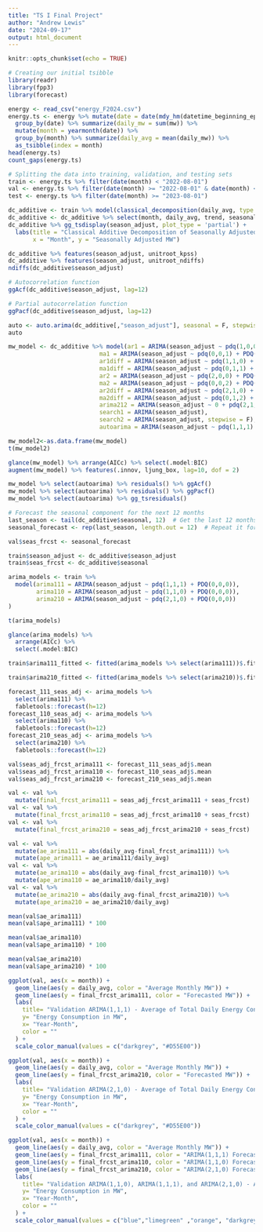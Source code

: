 ```yaml
---
title: "TS I Final Project"
author: "Andrew Lewis"
date: "2024-09-17"
output: html_document
---
```


```r
knitr::opts_chunk$set(echo = TRUE)
```

```r
# Creating our initial tsibble
library(readr)
library(fpp3)
library(forecast)

energy <- read_csv("energy_F2024.csv")
energy.ts <- energy %>% mutate(date = date(mdy_hm(datetime_beginning_ept))) %>%
  group_by(date) %>% summarize(daily_mw = sum(mw)) %>% 
  mutate(month = yearmonth(date)) %>%
  group_by(month) %>% summarize(daily_avg = mean(daily_mw)) %>%
  as_tsibble(index = month)
head(energy.ts)
count_gaps(energy.ts)
```

```r
# Splitting the data into training, validation, and testing sets
train <- energy.ts %>% filter(date(month) < "2022-08-01")
val <- energy.ts %>% filter(date(month) >= "2022-08-01" & date(month) < "2023-08-01")
test <- energy.ts %>% filter(date(month) >= "2023-08-01")
```

```r
dc_additive <- train %>% model(classical_decomposition(daily_avg, type = "additive")) %>% components() 
dc_additive <- dc_additive %>% select(month, daily_avg, trend, seasonal, random, season_adjust)
dc_additive %>% gg_tsdisplay(season_adjust, plot_type = 'partial') + 
  labs(title = "Classical Additive Decomposition of Seasonally Adjusted Average Daily MW",
       x = "Month", y = "Seasonally Adjusted MW")
```

```r
dc_additive %>% features(season_adjust, unitroot_kpss)
dc_additive %>% features(season_adjust, unitroot_ndiffs)
ndiffs(dc_additive$season_adjust)
```

```r
# Autocorrelation function
ggAcf(dc_additive$season_adjust, lag=12)
```

```r
# Partial autocorrelation function
ggPacf(dc_additive$season_adjust, lag=12)
```

```r
auto <- auto.arima(dc_additive[,"season_adjust"], seasonal = F, stepwise = T, approximation = T, ic = c("aicc"))
auto
```

```r
mw_model <- dc_additive %>% model(ar1 = ARIMA(season_adjust ~ pdq(1,0,0) + PDQ(0,0,0)),
                          ma1 = ARIMA(season_adjust ~ pdq(0,0,1) + PDQ(0,0,0)),
                          ar1diff = ARIMA(season_adjust ~ pdq(1,1,0) + PDQ(0,0,0)),
                          ma1diff = ARIMA(season_adjust ~ pdq(0,1,1) + PDQ(0,0,0)),
                          ar2 = ARIMA(season_adjust ~ pdq(2,0,0) + PDQ(0,0,0)),
                          ma2 = ARIMA(season_adjust ~ pdq(0,0,2) + PDQ(0,0,0)),
                          ar2diff = ARIMA(season_adjust ~ pdq(2,1,0) + PDQ(0,0,0)),
                          ma2diff = ARIMA(season_adjust ~ pdq(0,1,2) + PDQ(0,0,0)),
                          arima212 = ARIMA(season_adjust ~ 0 + pdq(2,1,2) + PDQ(0,0,0)),
                          search1 = ARIMA(season_adjust),
                          search2 = ARIMA(season_adjust, stepwise = F),
                          autoarima = ARIMA(season_adjust ~ pdq(1,1,1) + PDQ(0,0,0)))

mw_model2<-as.data.frame(mw_model)
t(mw_model2)

glance(mw_model) %>% arrange(AICc) %>% select(.model:BIC)
augment(mw_model) %>% features(.innov, ljung_box, lag=10, dof = 2)
```

```r
mw_model %>% select(autoarima) %>% residuals() %>% ggAcf()
mw_model %>% select(autoarima) %>% residuals() %>% ggPacf()
mw_model %>% select(autoarima) %>% gg_tsresiduals()
```

```r
# Forecast the seasonal component for the next 12 months
last_season <- tail(dc_additive$seasonal, 12)  # Get the last 12 months of the seasonal component
seasonal_forecast <- rep(last_season, length.out = 12)  # Repeat it for the next 12 months

val$seas_frcst <- seasonal_forecast

train$season_adjust <- dc_additive$season_adjust
train$seas_frcst <- dc_additive$seasonal

arima_models <- train %>%
  model(arima111 = ARIMA(season_adjust ~ pdq(1,1,1) + PDQ(0,0,0)),
        arima110 = ARIMA(season_adjust ~ pdq(1,1,0) + PDQ(0,0,0)),
        arima210 = ARIMA(season_adjust ~ pdq(2,1,0) + PDQ(0,0,0))
)

t(arima_models)

glance(arima_models) %>% 
  arrange(AICc) %>% 
  select(.model:BIC)

train$arima111_fitted <- fitted(arima_models %>% select(arima111))$.fitted

train$arima210_fitted <- fitted(arima_models %>% select(arima210))$.fitted

forecast_111_seas_adj <- arima_models %>% 
  select(arima111) %>% 
  fabletools::forecast(h=12)
forecast_110_seas_adj <- arima_models %>% 
  select(arima110) %>% 
  fabletools::forecast(h=12)
forecast_210_seas_adj <- arima_models %>% 
  select(arima210) %>% 
  fabletools::forecast(h=12)

val$seas_adj_frcst_arima111 <- forecast_111_seas_adj$.mean
val$seas_adj_frcst_arima110 <- forecast_110_seas_adj$.mean
val$seas_adj_frcst_arima210 <- forecast_210_seas_adj$.mean

val <- val %>%
  mutate(final_frcst_arima111 = seas_adj_frcst_arima111 + seas_frcst)
val <- val %>%
  mutate(final_frcst_arima110 = seas_adj_frcst_arima110 + seas_frcst)
val <- val %>%
  mutate(final_frcst_arima210 = seas_adj_frcst_arima210 + seas_frcst)

val <- val %>%
  mutate(ae_arima111 = abs(daily_avg-final_frcst_arima111)) %>%
  mutate(ape_arima111 = ae_arima111/daily_avg)
val <- val %>%
  mutate(ae_arima110 = abs(daily_avg-final_frcst_arima110)) %>%
  mutate(ape_arima110 = ae_arima110/daily_avg)
val <- val %>%
  mutate(ae_arima210 = abs(daily_avg-final_frcst_arima210)) %>%
  mutate(ape_arima210 = ae_arima210/daily_avg)

mean(val$ae_arima111)
mean(val$ape_arima111) * 100

mean(val$ae_arima110)
mean(val$ape_arima110) * 100

mean(val$ae_arima210)
mean(val$ape_arima210) * 100
```

```r
ggplot(val, aes(x = month)) +
  geom_line(aes(y = daily_avg, color = "Average Monthly MW")) +
  geom_line(aes(y = final_frcst_arima111, color = "Forecasted MW")) +
  labs(
    title= "Validation ARIMA(1,1,1) - Average of Total Daily Energy Consumption by Month", 
    y= "Energy Consumption in MW", 
    x= "Year-Month",
    color = ""
  ) +
  scale_color_manual(values = c("darkgrey", "#D55E00"))
```

```r
ggplot(val, aes(x = month)) +
  geom_line(aes(y = daily_avg, color = "Average Monthly MW")) +
  geom_line(aes(y = final_frcst_arima210, color = "Forecasted MW")) +
  labs(
    title= "Validation ARIMA(2,1,0) - Average of Total Daily Energy Consumption by Month", 
    y= "Energy Consumption in MW", 
    x= "Year-Month",
    color = ""
  ) +
  scale_color_manual(values = c("darkgrey", "#D55E00"))
```

```r
ggplot(val, aes(x = month)) +
  geom_line(aes(y = daily_avg, color = "Average Monthly MW")) +
  geom_line(aes(y = final_frcst_arima111, color = "ARIMA(1,1,1) Forecasted MW")) +
  geom_line(aes(y = final_frcst_arima110, color = "ARIMA(1,1,0) Forecasted MW")) +
  geom_line(aes(y = final_frcst_arima210, color = "ARIMA(2,1,0) Forecasted MW")) +
  labs(
    title= "Validation ARIMA(1,1,0), ARIMA(1,1,1), and ARIMA(2,1,0) - Average of Total Daily Energy Consumption by Month", 
    y= "Energy Consumption in MW", 
    x= "Year-Month",
    color = ""
  ) +
  scale_color_manual(values = c("blue","limegreen" ,"orange", "darkgrey"))
```
